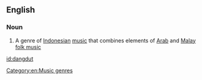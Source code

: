 ==English==

===Noun===
{{wikipedia}}
{{en-noun|-}}

# {{lb|en|music}} A genre of [[Indonesian]] [[music]] that combines elements of [[Arab]] and [[Malay]] [[folk music]]

[[Category:en:Music genres]]

[[id:dangdut]]